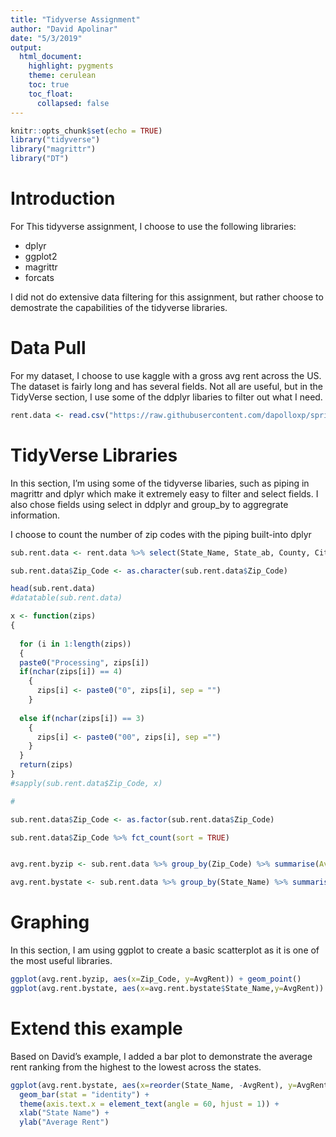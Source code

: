 ```yaml
---
title: "Tidyverse Assignment"
author: "David Apolinar"
date: "5/3/2019"
output:
  html_document:
    highlight: pygments
    theme: cerulean
    toc: true
    toc_float:
      collapsed: false
---
```


```r
knitr::opts_chunk$set(echo = TRUE)
library("tidyverse")
library("magrittr")
library("DT")
```

# Introduction

For This tidyverse assignment, I choose to use the following libraries:

* dplyr
* ggplot2
* magrittr
* forcats

I did not do extensive data filtering for this assignment, but rather choose to demostrate the capabilities of the tidyverse libraries.

# Data Pull

For my dataset, I choose to use kaggle with a gross avg rent across the US. The dataset is fairly long and has several fields. Not all are useful, but in the TidyVerse section, I use some of the ddplyr libaries to filter out what I need.

```r
rent.data <- read.csv("https://raw.githubusercontent.com/dapolloxp/spring2019tidyverse/master/kaggle_gross_rent.csv")
```

# TidyVerse Libraries

In this section, I'm using some of the tidyverse libaries, such as piping in magrittr and dplyr which make it extremely easy to filter and select fields. I also chose fields using  select in ddplyr and group_by to aggregrate information.

I choose to count the number of zip codes with the piping built-into dplyr

```r
sub.rent.data <- rent.data %>% select(State_Name, State_ab, County, City, Place, Type, Primary, Zip_Code, Lat, Lon, Mean, Median, Stdev, Samples)

sub.rent.data$Zip_Code <- as.character(sub.rent.data$Zip_Code) 

head(sub.rent.data)
#datatable(sub.rent.data)

x <- function(zips)
{
  
  for (i in 1:length(zips)) 
  {
  paste0("Processing", zips[i])
  if(nchar(zips[i]) == 4)
    {
      zips[i] <- paste0("0", zips[i], sep = "")
    }
  
  else if(nchar(zips[i]) == 3)
    {
      zips[i] <- paste0("00", zips[i], sep ="")
    }
  }
  return(zips)
}
#sapply(sub.rent.data$Zip_Code, x)

#

sub.rent.data$Zip_Code <- as.factor(sub.rent.data$Zip_Code) 

sub.rent.data$Zip_Code %>% fct_count(sort = TRUE)


avg.rent.byzip <- sub.rent.data %>% group_by(Zip_Code) %>% summarise(AvgRent=mean(Mean))

avg.rent.bystate <- sub.rent.data %>% group_by(State_Name) %>% summarise(AvgRent=mean(Mean))
```

# Graphing

In this section, I am using ggplot to create a basic scatterplot as it is one of the most useful libraries.

```r
ggplot(avg.rent.byzip, aes(x=Zip_Code, y=AvgRent)) + geom_point()
ggplot(avg.rent.bystate, aes(x=avg.rent.bystate$State_Name,y=AvgRent)) + geom_point() + theme(axis.text.x = element_text(angle = 90)) + xlab("State Name") + ylab("Average Rent")
```

# Extend this example

Based on David's example, I added a bar plot to demonstrate the average rent ranking from the highest to the lowest across the states. 

```r
ggplot(avg.rent.bystate, aes(x=reorder(State_Name, -AvgRent), y=AvgRent)) + 
  geom_bar(stat = "identity") + 
  theme(axis.text.x = element_text(angle = 60, hjust = 1)) +
  xlab("State Name") + 
  ylab("Average Rent")
```
